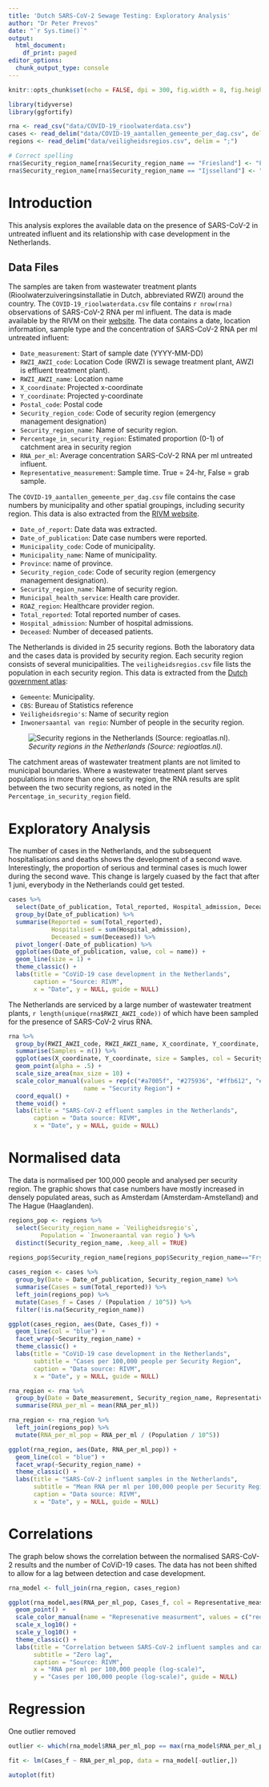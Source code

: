```yaml
---
title: 'Dutch SARS-CoV-2 Sewage Testing: Exploratory Analysis'
author: "Dr Peter Prevos"
date: "`r Sys.time()`"
output:
  html_document:
    df_print: paged
editor_options:
  chunk_output_type: console
---
```


```r
knitr::opts_chunk$set(echo = FALSE, dpi = 300, fig.width = 8, fig.heigh = 6, message = FALSE, warning = FALSE)

library(tidyverse)
library(ggfortify)

rna <- read_csv("data/COVID-19_rioolwaterdata.csv")
cases <- read_delim("data/COVID-19_aantallen_gemeente_per_dag.csv", delim = ";")
regions <- read_delim("data/veiligheidsregios.csv", delim = ";")

# Correct spelling
rna$Security_region_name[rna$Security_region_name == "Friesland"] <- "Fryslân"
rna$Security_region_name[rna$Security_region_name == "Ijsselland"] <- "IJsselland"
```

# Introduction
This analysis explores the available data on the presence of SARS-CoV-2 in untreated influent and its relationship with case development in the Netherlands.

## Data Files
The samples are taken from wastewater treatment plants (Rioolwaterzuiveringsinstallatie in Dutch, abbreviated RWZI) around the country. The `COVID-19_rioolwaterdata.csv` file contains `r nrow(rna)` observations of SARS-CoV-2 RNA per ml influent. The data is made available by the RIVM on their [website](https://data.rivm.nl/geonetwork/srv/dut/catalog.search#/metadata/a2960b68-9d3f-4dc3-9485-600570cd52b9). The data contains a date, location information, sample type and the concentration of SARS-CoV-2 RNA per ml untreated influent:

*	`Date_measurement`: Start of sample date (YYYY-MM-DD)
*	`RWZI_AWZI_code`: Location Code (RWZI is sewage treatment plant, AWZI is effluent treatment plant). 
*	`RWZI_AWZI_name`: Location name
*	`X_coordinate`: Projected x-coordinate 
*	`Y_coordinate`: Projected y-coordinate
*	`Postal_code`: Postal code
*	`Security_region_code`: Code of security region (emergency management designation)
*	`Security_region_name`: Name of security region.
*	`Percentage_in_security_region`: Estimated proportion (0-1) of catchment area in security region 
*	`RNA_per_ml`: Average concentration SARS-CoV-2 RNA per ml untreated influent. 
*	`Representative_measurement`: Sample time. True = 24-hr, False = grab sample.

The `COVID-19_aantallen_gemeente_per_dag.csv` file contains the case numbers by municipality and other spatial groupings, including security region. This data is also extracted from the [RIVM website](https://data.rivm.nl/geonetwork/srv/dut/catalog.search#/metadata/5f6bc429-1596-490e-8618-1ed8fd768427).

* `Date_of_report`: Date data was extracted.
* `Date_of_publication`: Date case numbers were reported.
* `Municipality_code`: Code of municipality.
* `Municipality_name`: Name of municipality.
* `Province`: name of province.
* `Security_region_code`: Code of security region (emergency management designation).
* `Security_region_name`: Name of security region.
* `Municipal_health_service`: Health care provider.
* `ROAZ_region`: Healthcare provider region.
* `Total_reported`: Total reported number of cases.
* `Hospital_admission`: Number of hospital admissions.
* `Deceased`: Number of deceased patients.

The Netherlands is divided in 25 security regions. Both the laboratory data and the cases data is provided by security region. Each security region consists of several municipalities. The `veiligheidsregios.csv` file lists the population in each security region. This data is extracted from the [Dutch government atlas](https://www.regioatlas.nl/regiokaart/21):

* `Gemeente`: Municipality.
* `CBS`: Bureau of Statistics reference
* `Veiligheidsregio's`: Name of security region
* `Inwonersaantal van regio`: Number of people in the security region.

![_Security regions in the Netherlands (Source: regioatlas.nl)._](images/veiligheidsregios_05-10-2020_232627.jpg)

The catchment areas of wastewater treatment plants are not limited to municipal boundaries. Where a wastewater treatment plant serves populations in more than one security region, the RNA results are split between the two security regions, as noted in the `Percentage_in_security_region` field.

# Exploratory Analysis
The number of cases in the Netherlands, and the subsequent hospitalisations and deaths shows the development of a second wave. Interestingly, the proportion of serious and terminal cases is much lower during the second wave. This change is largely cuased by the fact that after 1 juni, everybody in the Netherlands could get tested.

```r
cases %>% 
  select(Date_of_publication, Total_reported, Hospital_admission, Deceased) %>% 
  group_by(Date_of_publication) %>% 
  summarise(Reported = sum(Total_reported),
            Hospitalised = sum(Hospital_admission),
            Deceased = sum(Deceased)) %>% 
  pivot_longer(-Date_of_publication) %>% 
  ggplot(aes(Date_of_publication, value, col = name)) + 
  geom_line(size = 1) + 
  theme_classic() + 
  labs(title = "CoViD-19 case development in the Netherlands",
       caption = "Source: RIVM",
       x = "Date", y = NULL, guide = NULL)
```

The Netherlands are serviced by a large number of wastewater treatment plants, `r length(unique(rna$RWZI_AWZI_code))` of which have been sampled for the presence of SARS-CoV-2 virus RNA. 

```r
rna %>% 
  group_by(RWZI_AWZI_code, RWZI_AWZI_name, X_coordinate, Y_coordinate, Security_region_name) %>% 
  summarise(Samples = n()) %>% 
  ggplot(aes(X_coordinate, Y_coordinate, size = Samples, col = Security_region_name)) + 
  geom_point(alpha = .5) + 
  scale_size_area(max_size = 10) +
  scale_color_manual(values = rep(c("#a7005f", "#275936", "#ffb612", "#95720b", "#8fcbe7"), 5), 
                     name = "Security Region") + 
  coord_equal() + 
  theme_void() + 
  labs(title = "SARS-CoV-2 effluent samples in the Netherlands",
       caption = "Data source: RIVM",
       x = "Date", y = NULL, guide = NULL)
```

# Normalised data
The data is normalised per 100,000 people and analysed per security region. The graphic shows that case numbers have mostly increased in densely populated areas, such as Amsterdam (Amsterdam-Amstelland) and The Hague (Haaglanden).

```r
regions_pop <- regions %>% 
  select(Security_region_name = `Veiligheidsregio's`,
         Population = `Inwoneraantal van regio`) %>% 
  distinct(Security_region_name, .keep_all = TRUE)

regions_pop$Security_region_name[regions_pop$Security_region_name=="Frysl&acirc n"] <- "Fryslân"
  
cases_region <- cases %>% 
  group_by(Date = Date_of_publication, Security_region_name) %>% 
  summarise(Cases = sum(Total_reported)) %>% 
  left_join(regions_pop) %>% 
  mutate(Cases_f = Cases / (Population / 10^5)) %>% 
  filter(!is.na(Security_region_name))

ggplot(cases_region, aes(Date, Cases_f)) + 
  geom_line(col = "blue") + 
  facet_wrap(~Security_region_name) + 
  theme_classic() + 
  labs(title = "CoViD-19 case development in the Netherlands",
       subtitle = "Cases per 100,000 people per Security Region",
       caption = "Data source: RIVM",
       x = "Date", y = NULL, guide = NULL)
```

```r
rna_region <- rna %>% 
  group_by(Date = Date_measurement, Security_region_name, Representative_measurement) %>% 
  summarise(RNA_per_ml = mean(RNA_per_ml))

rna_region <- rna_region %>% 
  left_join(regions_pop) %>% 
  mutate(RNA_per_ml_pop = RNA_per_ml / (Population / 10^5))

ggplot(rna_region, aes(Date, RNA_per_ml_pop)) + 
  geom_line(col = "blue") + 
  facet_wrap(~Security_region_name) + 
  theme_classic() + 
  labs(title = "SARS-CoV-2 influent samples in the Netherlands",
       subtitle = "Mean RNA per ml per 100,000 people per Security Region",
       caption = "Data source: RIVM",
       x = "Date", y = NULL, guide = NULL)

```

# Correlations
The graph below shows the correlation between the normalised SARS-CoV-2 results and the number of CoViD-19 cases. The data has not been shifted to allow for a lag between detection and case development.

```r
rna_model <- full_join(rna_region, cases_region)

ggplot(rna_model,aes(RNA_per_ml_pop, Cases_f, col = Representative_measurement)) + 
  geom_point() +
  scale_color_manual(name = "Represenative measurment", values = c("red", "blue", "gray")) + 
  scale_x_log10() + 
  scale_y_log10() + 
  theme_classic() + 
  labs(title = "Correlation between SARS-CoV-2 influent samples and case number",
       subtitle = "Zero lag",
       caption = "Source: RIVM",
       x = "RNA per ml per 100,000 people (log-scale)", 
       y = "Cases per 100,000 people (log-scale)", guide = NULL)
```

# Regression
One outlier removed

```r
outlier <- which(rna_model$RNA_per_ml_pop == max(rna_model$RNA_per_ml_pop, na.rm = TRUE))

fit <- lm(Cases_f ~ RNA_per_ml_pop, data = rna_model[-outlier,])

autoplot(fit)
```




